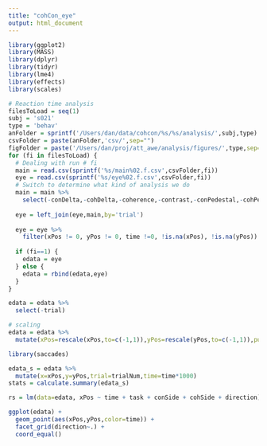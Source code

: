 ```yaml
---
title: "cohCon_eye"
output: html_document
---
```


```r
library(ggplot2)    
library(MASS)
library(dplyr)
library(tidyr)
library(lme4)
library(effects)
library(scales)
```


```r
# Reaction time analysis
filesToLoad = seq(1)
subj = 's021'
type = 'behav'
anFolder = sprintf('/Users/dan/data/cohcon/%s/%s/analysis/',subj,type)
csvFolder = paste(anFolder,'csv/',sep="")
figFolder = paste('/Users/dan/proj/att_awe/analysis/figures/',type,sep="")
for (fi in filesToLoad) {
  # Dealing with run # fi
  main = read.csv(sprintf('%s/main%02.f.csv',csvFolder,fi))
  eye = read.csv(sprintf('%s/eye%02.f.csv',csvFolder,fi))  
  # Switch to determine what kind of analysis we do
  main = main %>%
    select(-conDelta,-cohDelta,-coherence,-contrast,-conPedestal,-cohPedestal)
  
  eye = left_join(eye,main,by='trial')
  
  eye = eye %>%
    filter(xPos != 0, yPos != 0, time !=0, !is.na(xPos), !is.na(yPos))
  
  if (fi==1) {
    edata = eye
  } else {
    edata = rbind(edata,eye)
  }
}

edata = edata %>%
  select(-trial)
```

```r
# scaling
edata = edata %>%
  mutate(xPos=rescale(xPos,to=c(-1,1)),yPos=rescale(yPos,to=c(-1,1)),pupil=rescale(pupil,to=c(-1,1)))
```

```r
library(saccades)
```

```r
edata_s = edata %>%
  mutate(x=xPos,y=yPos,trial=trialNum,time=time*1000)
stats = calculate.summary(edata_s)
```

```r
rs = lm(data=edata, xPos ~ time + task + conSide + cohSide + direction)
```

```r
ggplot(edata) +
  geom_point(aes(xPos,yPos,color=time)) +
  facet_grid(direction~.) +
  coord_equal()
```


